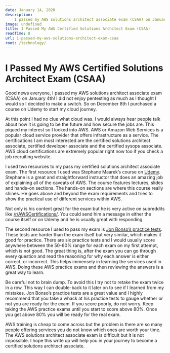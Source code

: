 ```yaml
---
date: January 14, 2020
description:
    I passed my AWS solutions architect associate exam (CSAA) on January 4th! I did not enjoy pentesting as much as I thought I would so I decided to make a switch.
image: undefined
title: I Passed My AWS Certified Solutions Architect Exam (CSAA)
readTime: 8
url: i-passed-my-aws-solutions-architect-exam-csaa
root: /technology/
---
```


# I Passed My AWS Certified Solutions Architect Exam (CSAA)

Good news everyone, I passed my AWS solutions architect associate exam (CSAA) on January 4th! I did not enjoy pentesting as much as I thought I would so I decided to make a switch. So on December 8th I purchased a course on Udemy to start my cloud journey.

At this point I had no clue what cloud was. I would always hear people talk about how it is going to be the future and how secure the jobs are. This piqued my interest so I looked into AWS. AWS or Amazon Web Services is a popular cloud service provider that offers infrastructure as a service. The certifications I am most interested are the certified solutions architect associate, certified developer associate and the certified sysops associate. AWS cloud certifications are extremely popular right now too if you check a job recruiting website.

I used two resources to my pass my certified solutions architect associate exam. The first resource I used was Stephane Maarek’s course on [Udemy](https://www.udemy.com/course/aws-certified-solutions-architect-associate-saa-c01/). Stephane is a great and straightforward instructor that does an amazing job of explaining all of the caveats of AWS. The course features lectures, slides and hands-on sections. The hands-on sections are where this course really shines. He goes above and beyond the exam requirements and tries to show the practical use of different services within AWS.

Not only is his content great for the exam but he is very active on subreddits like [/r/AWSCertifications/](https://old.reddit.com/r/AWSCertifications/). You could send him a message in either the course itself or on Udemy and he is usually great with responding.

The second resource I used to pass my exam is [Jon Bonso’s practice tests](https://www.udemy.com/course/aws-certified-solutions-architect-associate-amazon-practice-exams/). These tests are harder than the exam itself but very similar, which makes it good for practice. There are six practice tests and I would usually score anywhere between the 50-60% range for each exam on my first attempt, which is not good. The great thing is, after the exam you can go through every question and read the reasoning for why each answer is either correct, or incorrect. This helps immensely in learning the services used in AWS. Doing these AWS practice exams and then reviewing the answers is a great way to learn.

Be careful not to brain dump. To avoid this I try not to retake the exam twice in a row. This way I can double-back to it later on to see if I learned from my mistakes. Jon Bonso’s practice tests are a great value and I highly recommend that you take a whack at his practice tests to gauge whether or not you are ready for the exam. If you score poorly, do not worry. Keep taking the AWS practice exams until you start to score above 80%. Once you get above 80% you will be ready for the real exam.

AWS training is cheap to come across but the problem is there are so many people offering services you do not know which ones are worth your time. The AWS solutions architect associate exam is difficult but it is not impossible. I hope this write up will help you in your journey to become a certified solutions architect associate.
